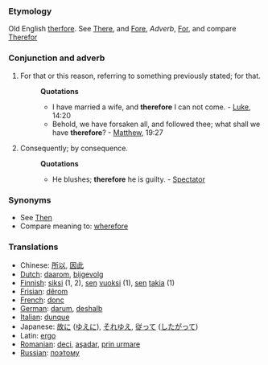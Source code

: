 ===Etymology===
Old English [[therfore]]. See [[There]], and [[Fore]], ''Adverb'', [[For]], and compare [[Therefor]]
===Conjunction and adverb===
#For that or this reason, referring to something previously stated; for that.
#:'''Quotations'''
#:*I have married a wife, and '''therefore''' I can not come. - [[Luke]], 14:20
#:*Behold, we have forsaken all, and followed thee; what shall we have '''therefore'''? - [[Matthew]], 19:27
#Consequently; by consequence.
#:'''Quotations'''
#:*He blushes; '''therefore''' he is guilty. - [[Spectator]]
===Synonyms===
*See [[Then]]
*Compare meaning to: [[wherefore]]

===Translations===
*Chinese: [[所以]], [[因此]]
*[[Dutch]]: [[daarom]], [[bijgevolg]]
*[[Finnish]]: [[siksi]] (1, 2), [[se#Finnish|sen]] [[vuoksi]] (1), [[se#Finnish|sen]] [[takia]] (1)
*[[Frisian]]: [[dêrom]]
*[[French]]: [[donc]]
*[[German]]: [[darum]], [[deshalb]]
*[[Italian]]: [[dunque]]
*Japanese: [[故に]] ([[ゆえに]]), [[それゆえ]], [[従って]] ([[したがって]])
*Latin: [[ergo]]
*[[Romanian]]: [[deci]], [[aşadar]], [[prin urmare]]
*[[Russian]]: [[поэтому|поэ́тому]]